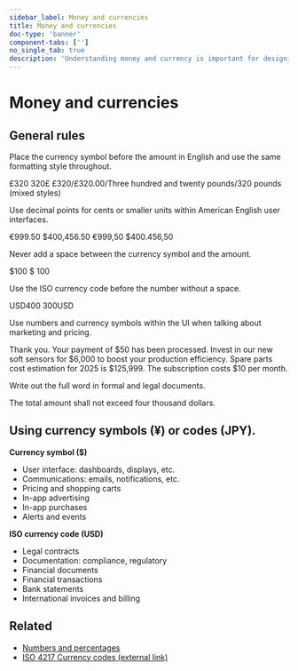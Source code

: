 ```yaml
---
sidebar_label: Money and currencies
title: Money and currencies
doc-type: 'banner'
component-tabs: ['']
no_single_tab: true
description: 'Understanding money and currency is important for designing user interfaces that facilitate financial transactions, licensing, display prices, and manage currency conversions. This requires attention to details like currency symbols, formatting standards, and localization to ensure precision and user-friendliness. '
---
```



# Money and currencies

## General rules

Place the currency symbol before the amount in English and use the same formatting style throughout.

<DoAndDont>
  <DoAndDont.Do>
    <DoAndDont.Item>£320</DoAndDont.Item>
  </DoAndDont.Do>
  <DoAndDont.Dont>
  	<DoAndDont.Item>320£</DoAndDont.Item>
    <DoAndDont.Item>£320/£320.00/Three hundred and twenty pounds/320 pounds (mixed styles) </DoAndDont.Item>
  </DoAndDont.Dont>
</DoAndDont>

Use decimal points for cents or smaller units within American English user interfaces.

<DoAndDont>
  <DoAndDont.Do>
    <DoAndDont.Item>€999.50</DoAndDont.Item>
    <DoAndDont.Item>$400,456.50</DoAndDont.Item>
  </DoAndDont.Do>
  <DoAndDont.Dont>
    <DoAndDont.Item>€999,50</DoAndDont.Item>
	<DoAndDont.Item>$400.456,50</DoAndDont.Item>
  </DoAndDont.Dont>
</DoAndDont>

Never add a space between the currency symbol and the amount.

<DoAndDont>
  <DoAndDont.Do>
    <DoAndDont.Item>$100</DoAndDont.Item>
  </DoAndDont.Do>
  <DoAndDont.Dont>
    <DoAndDont.Item>$ 100</DoAndDont.Item>
  </DoAndDont.Dont>
</DoAndDont>

Use the ISO currency code before the number without a space.

<DoAndDont>
  <DoAndDont.Do>
    <DoAndDont.Item>USD400</DoAndDont.Item>
  </DoAndDont.Do>
  <DoAndDont.Dont>
    <DoAndDont.Item>300USD</DoAndDont.Item>
  </DoAndDont.Dont>
</DoAndDont>

Use numbers and currency symbols within the UI when talking about marketing and pricing.  

<DoAndDont>
  <DoAndDont.Do>
    <DoAndDont.Item>Thank you. Your payment of $50 has been processed.</DoAndDont.Item>
    <DoAndDont.Item>Invest in our new soft sensors for $6,000 to boost your production efficiency.</DoAndDont.Item>
	<DoAndDont.Item>Spare parts cost estimation for 2025 is $125,999.</DoAndDont.Item>
	<DoAndDont.Item>The subscription costs $10 per month.</DoAndDont.Item>
  </DoAndDont.Do>
</DoAndDont>

Write out the full word in formal and legal documents.

<DoAndDont>
  <DoAndDont.Do>
    <DoAndDont.Item>The total amount shall not exceed four thousand dollars.</DoAndDont.Item>
  </DoAndDont.Do>
</DoAndDont>

## Using currency symbols (¥) or codes (JPY).

**Currency symbol ($)**
- User interface: dashboards, displays, etc.
- Communications: emails, notifications, etc.
- Pricing and shopping carts
- In-app advertising
- In-app purchases
- Alerts and events

**ISO currency code (USD)**
- Legal contracts
- Documentation: compliance, regulatory
- Financial documents
- Financial transactions
- Bank statements
- International invoices and billing

## Related

- [Numbers and percentages](numbers.mdx)
- [ISO 4217 Currency codes (external link)](https://www.iso.org/iso-4217-currency-codes.html)